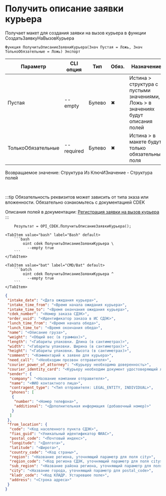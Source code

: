 ﻿---
sidebar_position: 7
description: Получить описание заявки курьера и другие функции для работы с CDEK в Открытом пакете интеграций - бесплатной open-source библиотеке интеграций для 1С:Предприятие 8, OneScript и CLI
keywords: [1C, 1С, 1С:Предприятие, 1С:Предприятие 8.3, API, Интеграция, Сервисы, Обмен, OneScript, CLI, CDEK]
---


# Получить описание заявки курьера
 Получает макет для создания заявки на вызов курьера в функции СоздатьЗаявкуНаВызовКурьера



`Функция ПолучитьОписаниеЗаявкиКурьера(Знач Пустая = Ложь, Знач ТолькоОбязательные = Ложь) Экспорт`

  | Параметр | CLI опция | Тип | Обяз. | Назначение |
  |-|-|-|-|-|
  | Пустая | --empty | Булево | &#x2716; | Истина > структура с пустыми значениями, Ложь > в значениях будут описания полей |
  | ТолькоОбязательные | --required | Булево | &#x2716; | Истина > в макете будут только обязательные поля |

  
  Возвращаемое значение:   Структура Из КлючИЗначение - Структура полей

<br/>

:::tip
Обязательность реквизитов может зависить от типа зказа или вложенности. Обязательно ознакомьтесь с документацией CDEK

Описания полей в документации: [Регистрация заявки на вызов курьера](https://api-docs.cdek.ru/29925274.html)
:::
<br/>



```bsl title="Пример использования для 1С:Предприятие/OneScript"
    Результат = OPI_CDEK.ПолучитьОписаниеЗаявкиКурьера();
```
    

 <Tabs>
  
    <TabItem value="bash" label="Bash" default>
        ```bash
            oint cdek ПолучитьОписаниеЗаявкиКурьера \
              --empty true
        ```
    </TabItem>
  
    <TabItem value="bat" label="CMD/Bat" default>
        ```batch
            oint cdek ПолучитьОписаниеЗаявкиКурьера ^
              --empty true
        ```
    </TabItem>
</Tabs>


```json title="Результат"
{
 "intake_date": "<Дата ожидания курьера>",
 "intake_time_from": "<Время начала ожидания курьера>",
 "intake_time_to": "<Время окончания ожидания курьера>",
 "cdek_number": "<Номер заказа СДЭК>",
 "order_uuid": "<Идентификатор заказа в ИС СДЭК>",
 "lunch_time_from": "<Время начала обеда>",
 "lunch_time_to": "<Время окончания обеда>",
 "name": "<Описание груза>",
 "weight": "<Общий вес (в граммах)>",
 "length": "<Габариты упаковки. Длина (в сантиметрах)>",
 "width": "<Габариты упаковки. Ширина (в сантиметрах)>",
 "height": "<Габариты упаковки. Высота (в сантиметрах)>",
 "comment": "<Комментарий к заявке для курьера>",
 "need_call": "<Необходим прозвон отправителя>",
 "courier_power_of_attorney": "<Курьеру необходима доверенность>",
 "courier_identity_card": "<Курьеру необходим документ удостоверяющий личность>",
 "sender": {
  "company": "<Название компании отправителя>",
  "name": "<ФИО контактного лица>",
  "contragent_type": "<Тип отправителя: LEGAL_ENTITY, INDIVIDUAL>",
  "phones": [
   {
    "number": "<Номер телефона>",
    "additional": "<Дополнительная информация (добавочный номер)>"
   }
  ]
 },
 "from_location": {
  "code": "<Код населенного пункта СДЭК>",
  "fias_guid": "<Уникальный идентификатор ФИАС>",
  "postal_code": "<Почтовый индекс>",
  "longitude": "<Долгота>",
  "latitude": "<Широта>",
  "country_code": "<Код страны>",
  "region": "<Название региона, уточняющий параметр для поля city>",
  "region_code": "<Код региона СДЭК, уточняющий параметр для поля city>",
  "sub_region": "<Название района региона, уточняющий параметр для поля region>",
  "city": "<Название города, уточняющий параметр для postal_code>",
  "kladr_code": "<Код КЛАДР. Устаревшее поле>",
  "address": "<Строка адреса>"
 }
}
```
